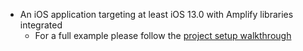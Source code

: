 * An iOS application targeting at least iOS 13.0 with Amplify libraries integrated
    * For a full example please follow the [project setup walkthrough](/[platform]/prev/start/project-setup/create-application/)
